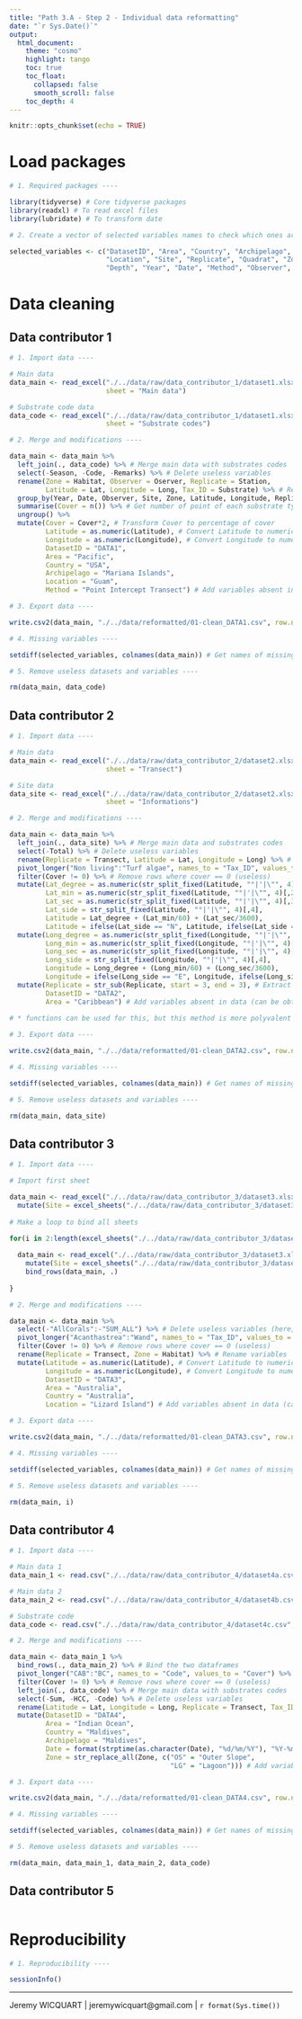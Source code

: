 ```yaml
---
title: "Path 3.A - Step 2 - Individual data reformatting"
date: "`r Sys.Date()`"
output: 
  html_document:
    theme: "cosmo"
    highlight: tango
    toc: true
    toc_float:
      collapsed: false
      smooth_scroll: false
    toc_depth: 4
---
```


```r

knitr::opts_chunk$set(echo = TRUE)

```

# Load packages

```r

# 1. Required packages ----

library(tidyverse) # Core tidyverse packages
library(readxl) # To read excel files
library(lubridate) # To transform date

# 2. Create a vector of selected variables names to check which ones are missing ----

selected_variables <- c("DatasetID", "Area", "Country", "Archipelago", 
                        "Location", "Site", "Replicate", "Quadrat", "Zone", "Latitude", "Longitude", 
                        "Depth", "Year", "Date", "Method", "Observer", "Cover", "Tax_ID")

```

# Data cleaning

## Data contributor 1

```r

# 1. Import data ----

# Main data
data_main <- read_excel("./../data/raw/data_contributor_1/dataset1.xlsx", 
                        sheet = "Main data")

# Substrate code data
data_code <- read_excel("./../data/raw/data_contributor_1/dataset1.xlsx", 
                        sheet = "Substrate codes")

# 2. Merge and modifications ----

data_main <- data_main %>% 
  left_join(., data_code) %>% # Merge main data with substrates codes
  select(-Season, -Code, -Remarks) %>% # Delete useless variables
  rename(Zone = Habitat, Observer = Oserver, Replicate = Station, 
         Latitude = Lat, Longitude = Long, Tax_ID = Substrate) %>% # Rename variables
  group_by(Year, Date, Observer, Site, Zone, Latitude, Longitude, Replicate, Tax_ID) %>% 
  summarise(Cover = n()) %>% # Get number of point of each substrate type on the transect
  ungroup() %>% 
  mutate(Cover = Cover*2, # Transform Cover to percentage of cover
         Latitude = as.numeric(Latitude), # Convert Latitude to numeric
         Longitude = as.numeric(Longitude), # Convert Longitude to numeric
         DatasetID = "DATA1",
         Area = "Pacific",
         Country = "USA",
         Archipelago = "Mariana Islands",
         Location = "Guam",
         Method = "Point Intercept Transect") # Add variables absent in data (can be obtained through data contributor)

# 3. Export data ----

write.csv2(data_main, "./../data/reformatted/01-clean_DATA1.csv", row.names = FALSE)

# 4. Missing variables ----

setdiff(selected_variables, colnames(data_main)) # Get names of missing variables

# 5. Remove useless datasets and variables ----

rm(data_main, data_code)

```

## Data contributor 2

```r

# 1. Import data ----

# Main data
data_main <- read_excel("./../data/raw/data_contributor_2/dataset2.xlsx", 
                        sheet = "Transect")

# Site data
data_site <- read_excel("./../data/raw/data_contributor_2/dataset2.xlsx", 
                        sheet = "Informations")

# 2. Merge and modifications ----

data_main <- data_main %>% 
  left_join(., data_site) %>% # Merge main data and substrates codes
  select(-Total) %>% # Delete useless variables
  rename(Replicate = Transect, Latitude = Lat, Longitude = Long) %>% # Rename variables
  pivot_longer("Non living":"Turf algae", names_to = "Tax_ID", values_to = "Cover") %>% # Pivot the data (wide to long format)
  filter(Cover != 0) %>% # Remove rows where cover == 0 (useless)
  mutate(Lat_degree = as.numeric(str_split_fixed(Latitude, "°|'|\"", 4)[,1]),
         Lat_min = as.numeric(str_split_fixed(Latitude, "°|'|\"", 4)[,2]),
         Lat_sec = as.numeric(str_split_fixed(Latitude, "°|'|\"", 4)[,3]),
         Lat_side = str_split_fixed(Latitude, "°|'|\"", 4)[,4],
         Latitude = Lat_degree + (Lat_min/60) + (Lat_sec/3600),
         Latitude = ifelse(Lat_side == "N", Latitude, ifelse(Lat_side == "S", -Latitude, NA))) %>% # Convert Lat. coord.*
  mutate(Long_degree = as.numeric(str_split_fixed(Longitude, "°|'|\"", 4)[,1]),
         Long_min = as.numeric(str_split_fixed(Longitude, "°|'|\"", 4)[,2]),
         Long_sec = as.numeric(str_split_fixed(Longitude, "°|'|\"", 4)[,3]),
         Long_side = str_split_fixed(Longitude, "°|'|\"", 4)[,4],
         Longitude = Long_degree + (Long_min/60) + (Long_sec/3600),
         Longitude = ifelse(Long_side == "E", Longitude, ifelse(Long_side == "W", -Longitude, NA))) %>% # Convert Long. coord.*
  mutate(Replicate = str_sub(Replicate, start = 3, end = 3), # Extract the number of the replicate
         DatasetID = "DATA2",
         Area = "Caribbean") # Add variables absent in data (can be obtained through data contributor)
  
# * functions can be used for this, but this method is more polyvalent

# 3. Export data ----

write.csv2(data_main, "./../data/reformatted/01-clean_DATA2.csv", row.names = FALSE)

# 4. Missing variables ----

setdiff(selected_variables, colnames(data_main)) # Get names of missing variables

# 5. Remove useless datasets and variables ----

rm(data_main, data_site)

```

## Data contributor 3

```r

# 1. Import data ----

# Import first sheet

data_main <- read_excel("./../data/raw/data_contributor_3/dataset3.xlsx", sheet = 1) %>% 
  mutate(Site = excel_sheets("./../data/raw/data_contributor_3/dataset3.xlsx")[1])
  
# Make a loop to bind all sheets

for(i in 2:length(excel_sheets("./../data/raw/data_contributor_3/dataset3.xlsx"))){
  
  data_main <- read_excel("./../data/raw/data_contributor_3/dataset3.xlsx", sheet = i) %>% 
    mutate(Site = excel_sheets("./../data/raw/data_contributor_3/dataset3.xlsx")[i]) %>% 
    bind_rows(data_main, .)
  
}

# 2. Merge and modifications ----

data_main <- data_main %>% 
  select(-"AllCorals":-"SUM_ALL") %>% # Delete useless variables (here, those corresponding to the sum of oth. var.)
  pivot_longer("Acanthastrea":"Wand", names_to = "Tax_ID", values_to = "Cover") %>% # Pivot the data (wide to long format)
  filter(Cover != 0) %>% # Remove rows where cover == 0 (useless)
  rename(Replicate = Transect, Zone = Habitat) %>% # Rename variables
  mutate(Latitude = as.numeric(Latitude), # Convert Latitude to numeric
         Longitude = as.numeric(Longitude), # Convert Longitude to numeric
         DatasetID = "DATA3",
         Area = "Australia",
         Country = "Australia",
         Location = "Lizard Island") # Add variables absent in data (can be obtained through data contributor)

# 3. Export data ----

write.csv2(data_main, "./../data/reformatted/01-clean_DATA3.csv", row.names = FALSE)

# 4. Missing variables ----

setdiff(selected_variables, colnames(data_main)) # Get names of missing variables

# 5. Remove useless datasets and variables ----

rm(data_main, i)

```

## Data contributor 4

```r

# 1. Import data ----

# Main data 1
data_main_1 <- read.csv("./../data/raw/data_contributor_4/dataset4a.csv", sep = ";")

# Main data 2
data_main_2 <- read.csv("./../data/raw/data_contributor_4/dataset4b.csv", sep = ";")

# Substrate code
data_code <- read.csv("./../data/raw/data_contributor_4/dataset4c.csv", sep = ";")

# 2. Merge and modifications ----

data_main <- data_main_1 %>% 
  bind_rows(., data_main_2) %>% # Bind the two dataframes
  pivot_longer("CAB":"BC", names_to = "Code", values_to = "Cover") %>% # Pivot the data (wide to long format)
  filter(Cover != 0) %>% # Remove rows where cover == 0 (useless)
  left_join(., data_code) %>% # Merge main data with substrates codes
  select(-Sum, -HCC, -Code) %>% # Delete useless variables
  rename(Latitude = Lat, Longitude = Long, Replicate = Transect, Tax_ID = Category) %>% # Rename variables
  mutate(DatasetID = "DATA4",
         Area = "Indian Ocean",
         Country = "Maldives",
         Archipelago = "Maldives",
         Date = format(strptime(as.character(Date), "%d/%m/%Y"), "%Y-%m-%d"),
         Zone = str_replace_all(Zone, c("OS" = "Outer Slope",
                                        "LG" = "Lagoon"))) # Add variables absent in data (can be obtained through data contributor)

# 3. Export data ----

write.csv2(data_main, "./../data/reformatted/01-clean_DATA4.csv", row.names = FALSE)

# 4. Missing variables ----

setdiff(selected_variables, colnames(data_main)) # Get names of missing variables

# 5. Remove useless datasets and variables ----

rm(data_main, data_main_1, data_main_2, data_code)

```

## Data contributor 5

```r



```

# Reproducibility

```r

# 1. Reproducibility ----

sessionInfo()

```

---
Jeremy WICQUART | jeremywicquart@gmail.com | `r format(Sys.time())`